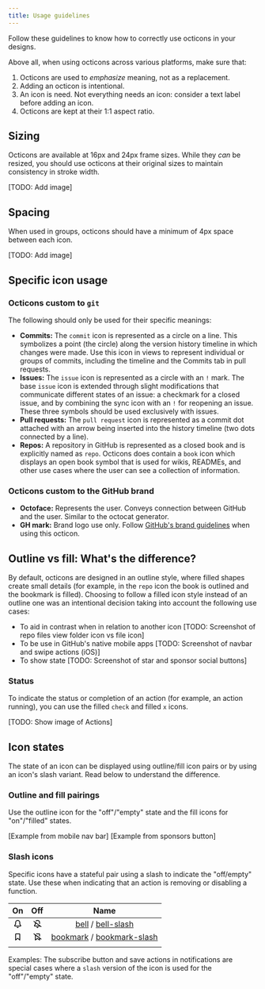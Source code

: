 ```yaml
---
title: Usage guidelines
---
```



Follow these guidelines to know how to correctly use octicons in your designs.

Above all, when using octicons across various platforms, make sure that:

1. Octicons are used to _emphasize_ meaning, not as a replacement.
2. Adding an octicon is intentional.
3. An icon is need. Not everything needs an icon: consider a text label before adding an icon.
4. Octicons are kept at their 1:1 aspect ratio.

## Sizing

Octicons are available at 16px and 24px frame sizes. While they _can_ be resized, you should use octicons at their original sizes to maintain consistency in stroke width.

[TODO: Add image]

## Spacing

When used in groups, octicons should have a minimum of 4px space between each icon.

[TODO: Add image]

## Specific icon usage

### Octicons custom to `git`

The following should only be used for their specific meanings:

- **Commits:** The `commit` icon is represented as a circle on a line. This symbolizes a point (the circle) along the version history timeline in which changes were made. Use this icon in views to represent individual or groups of commits, including the timeline and the Commits tab in pull requests.
- **Issues:** The `issue` icon is represented as a circle with an `!` mark. The base `issue` icon is extended through slight modifications that communicate different states of an issue: a checkmark for a closed issue, and by combining the sync icon with an `!` for reopening an issue. These three symbols should be used exclusively with issues.
- **Pull requests:** The `pull request` icon is represented as a commit dot attached with an arrow being inserted into the history timeline (two dots connected by a line).
- **Repos:** A repository in GitHub is represented as a closed book and is explicitly named as `repo`. Octicons does contain a `book` icon which displays an open book symbol that is used for wikis, READMEs, and other use cases where the user can see a collection of information.

### Octicons custom to the GitHub brand

- **Octoface:** Represents the user. Conveys connection between GitHub and the user. Similar to the octocat generator.
- **GH mark:** Brand logo use only. Follow [GitHub's brand guidelines](https://brand.github.com/) when using this octicon.

## Outline vs fill: What's the difference?

By default, octicons are designed in an outline style, where filled shapes create small details (for example, in the `repo` icon the book is outlined and the bookmark is filled). Choosing to follow a filled icon style instead of an outline one was an intentional decision taking into account the following use cases:

- To aid in contrast when in relation to another icon [TODO: Screenshot of repo files view folder icon vs file icon]
- To be use in GitHub's native mobile apps [TODO: Screenshot of navbar and swipe actions (iOS)]
- To show state [TODO: Screenshot of star and sponsor social buttons]

### Status

To indicate the status or completion of an action (for example, an action running), you can use the filled `check` and filled `x` icons.

[TODO: Show image of Actions]

## Icon states

The state of an icon can be displayed using outline/fill icon pairs or by using an icon's slash variant. Read below to understand the difference.

### Outline and fill pairings

Use the outline icon for the "off"/"empty" state and the fill icons for "on"/"filled" states.

[Example from mobile nav bar]
[Example from sponsors button]

### Slash icons

Specific icons have a stateful pair using a slash to indicate the "off/empty" state. Use these when indicating that an action is removing or disabling a function.

|                                                                                                                                                                                                                                                                                                                                                            On                                                                                                                                                                                                                                                                                                                                                             |                                                                                                                                                                                                                                                                                                                                                                   Off                                                                                                                                                                                                                                                                                                                                                                   |                                                           Name                                                            |
| :-----------------------------------------------------------------------------------------------------------------------------------------------------------------------------------------------------------------------------------------------------------------------------------------------------------------------------------------------------------------------------------------------------------------------------------------------------------------------------------------------------------------------------------------------------------------------------------------------------------------------------------------------------------------------------------------------------------------------: | :-------------------------------------------------------------------------------------------------------------------------------------------------------------------------------------------------------------------------------------------------------------------------------------------------------------------------------------------------------------------------------------------------------------------------------------------------------------------------------------------------------------------------------------------------------------------------------------------------------------------------------------------------------------------------------------------------------------------------------------: | :-----------------------------------------------------------------------------------------------------------------------: |
| <svg xmlns="http://www.w3.org/2000/svg" viewBox="0 0 16 16" width="16" height="16"><path d="M8 16a2 2 0 001.985-1.75c.017-.137-.097-.25-.235-.25h-3.5c-.138 0-.252.113-.235.25A2 2 0 008 16z"></path><path fill-rule="evenodd" d="M8 1.5A3.5 3.5 0 004.5 5v2.947c0 .346-.102.683-.294.97l-1.703 2.556a.018.018 0 00-.003.01l.001.006c0 .002.002.004.004.006a.017.017 0 00.006.004l.007.001h10.964l.007-.001a.016.016 0 00.006-.004.016.016 0 00.004-.006l.001-.007a.017.017 0 00-.003-.01l-1.703-2.554a1.75 1.75 0 01-.294-.97V5A3.5 3.5 0 008 1.5zM3 5a5 5 0 0110 0v2.947c0 .05.015.098.042.139l1.703 2.555A1.518 1.518 0 0113.482 13H2.518a1.518 1.518 0 01-1.263-2.36l1.703-2.554A.25.25 0 003 7.947V5z"></path></svg> | <svg xmlns="http://www.w3.org/2000/svg" viewBox="0 0 16 16" width="16" height="16"><path fill-rule="evenodd" d="M8 1.5c-.997 0-1.895.416-2.534 1.086A.75.75 0 014.38 1.55 5 5 0 0113 5v2.373a.75.75 0 01-1.5 0V5A3.5 3.5 0 008 1.5zM4.182 4.31L1.19 2.143a.75.75 0 10-.88 1.214L3 5.305v2.642a.25.25 0 01-.042.139L1.255 10.64A1.518 1.518 0 002.518 13h11.108l1.184.857a.75.75 0 10.88-1.214l-1.375-.996a1.196 1.196 0 00-.013-.01L4.198 4.321a.733.733 0 00-.016-.011zm7.373 7.19L4.5 6.391v1.556c0 .346-.102.683-.294.97l-1.703 2.556a.018.018 0 00-.003.01.015.015 0 00.005.012.017.017 0 00.006.004l.007.001h9.037zM8 16a2 2 0 001.985-1.75c.017-.137-.097-.25-.235-.25h-3.5c-.138 0-.252.113-.235.25A2 2 0 008 16z"></path></svg> |         [bell](https://primer.style/octicons/bell-16) / [bell-slash](https://primer.style/octicons/bell-slash-16)         |
|                                                                                                                                                                      <svg xmlns="http://www.w3.org/2000/svg" viewBox="0 0 16 16" width="16" height="16"><path fill-rule="evenodd" d="M4.75 2.5a.25.25 0 00-.25.25v9.91l3.023-2.489a.75.75 0 01.954 0l3.023 2.49V2.75a.25.25 0 00-.25-.25h-6.5zM3 2.75C3 1.784 3.784 1 4.75 1h6.5c.966 0 1.75.784 1.75 1.75v11.5a.75.75 0 01-1.227.579L8 11.722l-3.773 3.107A.75.75 0 013 14.25V2.75z"></path></svg>                                                                                                                                                                       |                                                                                         <svg xmlns="http://www.w3.org/2000/svg" viewBox="0 0 16 16" width="16" height="16"><path fill-rule="evenodd" d="M1.19 1.143a.75.75 0 10-.88 1.214L3 4.305v9.945a.75.75 0 001.206.596L8 11.944l3.794 2.902A.75.75 0 0013 14.25v-2.703l1.81 1.31a.75.75 0 10.88-1.214l-2.994-2.168a1.09 1.09 0 00-.014-.01L4.196 3.32a.712.712 0 00-.014-.01L1.19 1.143zM4.5 5.39v7.341l3.044-2.328a.75.75 0 01.912 0l3.044 2.328V10.46l-7-5.07zM5.865 1a.75.75 0 000 1.5h5.385a.25.25 0 01.25.25v3.624a.75.75 0 001.5 0V2.75A1.75 1.75 0 0011.25 1H5.865z"></path></svg>                                                                                         | [bookmark](https://primer.style/octicons/bookmark-16) / [bookmark-slash](https://primer.style/octicons/bookmark-slash-16) |
|                                                                                                                                                                                                                                                                                                                                                                                                                                                                                                                                                                                                                                                                                                                           |                                                                                                                                                                                                                                                                                                                                                                                                                                                                                                                                                                                                                                                                                                                                         |                                                                                                                           |

Examples: The subscribe button and save actions in notifications are special cases where a `slash` version of the icon is used for the "off"/"empty" state.

